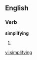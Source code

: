 ==English==

===Verb===
'''simplifying'''

#{{present participle of|[[simplify]]}}

[[vi:simplifying]]